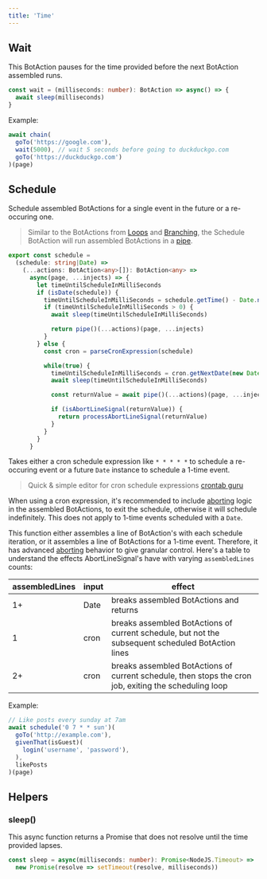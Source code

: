 ```yaml
---
title: 'Time'
---
```


## Wait
This BotAction pauses for the time provided before the next BotAction assembled runs.

```typescript
const wait = (milliseconds: number): BotAction => async() => {
  await sleep(milliseconds)
}
```

Example:
```typescript
await chain(
  goTo('https://google.com'),
  wait(5000), // wait 5 seconds before going to duckduckgo.com
  goTo('https://duckduckgo.com')
)(page)
```

## Schedule
Schedule assembled BotActions for a single event in the future or a re-occuring one.

> Similar to the BotActions from [Loops](/api/loops) and [Branching](/api/branching), the Schedule BotAction will run assembled BotActions in a [pipe](/api/assembly-lines#pipe).

```typescript
export const schedule =
  (schedule: string|Date) =>
    (...actions: BotAction<any>[]): BotAction<any> =>
      async(page, ...injects) => {
        let timeUntilScheduleInMilliSeconds
        if (isDate(schedule)) {
          timeUntilScheduleInMilliSeconds = schedule.getTime() - Date.now()
          if (timeUntilScheduleInMilliSeconds > 0) {
            await sleep(timeUntilScheduleInMilliSeconds)

            return pipe()(...actions)(page, ...injects)
          }
        } else {
          const cron = parseCronExpression(schedule)

          while(true) {
            timeUntilScheduleInMilliSeconds = cron.getNextDate(new Date(Date.now())).getTime() - Date.now()
            await sleep(timeUntilScheduleInMilliSeconds)

            const returnValue = await pipe()(...actions)(page, ...injects)

            if (isAbortLineSignal(returnValue)) {
              return processAbortLineSignal(returnValue)
            }
          }
        }
      }
```
Takes either a cron schedule expression like `* * * * *` to schedule a re-occuring event or a future `Date` instance to schedule a 1-time event.

> Quick & simple editor for cron schedule expressions [crontab guru](https://crontab.guru/)

When using a cron expression, it's recommended to include [aborting](/topic/aborting) logic in the assembled BotActions, to exit the schedule, otherwise it will schedule indefinitely. This does not apply to 1-time events scheduled with a `Date`.

This function either assembles a line of BotAction's with each schedule iteration, or it assembles a line of BotActions for a 1-time event. Therefore, it has advanced [aborting](/topic/aborting) behavior to give granular control. Here's a table to understand the effects AbortLineSignal's have with varying `assembledLines` counts:

| assembledLines | input           | effect                                       |
|       -        |         -             | -                                        |
| 1+              | Date | breaks assembled BotActions and returns       |
| 1             | cron | breaks assembled BotActions of current schedule, but not the subsequent scheduled BotAction lines        |
| 2+             | cron | breaks assembled BotActions of current schedule, then stops the cron job, exiting the scheduling loop        |

Example:
```typescript
// Like posts every sunday at 7am
await schedule('0 7 * * sun')(
  goTo('http://example.com'),
  givenThat(isGuest)(
    login('username', 'password'),
  ),
  likePosts
)(page)
```

## Helpers

### sleep()

This async function returns a Promise that does not resolve until the time provided lapses.
```typescript
const sleep = async(milliseconds: number): Promise<NodeJS.Timeout> =>
  new Promise(resolve => setTimeout(resolve, milliseconds))
```